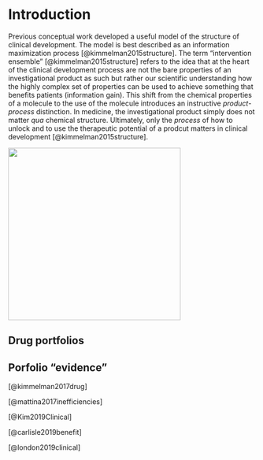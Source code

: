 # Introduction



Previous conceptual work developed a useful model of the structure of clinical development. The model is best described as an information maximization process [@kimmelman2015structure]. The term "intervention ensemble" [@kimmelman2015structure] refers to the idea that at the heart of the clinical development process are not the bare properties of an investigational product as such but rather our scientific understanding how the highly complex set of properties can be used to achieve something that benefits patients (information gain). This shift from the chemical properties of a molecule to the use of the molecule introduces an instructive *product*-*process* distinction. In medicine, the investigational product simply does not matter *qua* chemical structure. Ultimately, only the *process* of how to unlock and to use the therapeutic potential of a prodcut matters in clinical development [@kimmelman2015structure].

![](https://media.giphy.com/media/niL4NM57bz2gw/giphy.gif){width=350px}

## Drug portfolios

## Porfolio "evidence"

[@kimmelman2017drug]

[@mattina2017inefficiencies]

[@Kim2019Clinical]

[@carlisle2019benefit]

[@london2019clinical]